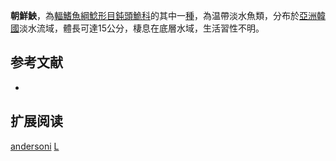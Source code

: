{{Speciesbox
| name = 朝鮮䱀
| status = NE
| status_system = IUCN3.1
| image = 
| image_width = 250px
| genus = Liobagrus
| species = andersoni
| authority = {{le|查爾斯·塔特·里根|Charles Tate Regan|Regan}}, 1908
| synonyms = *''Liobagrus andersonii'', Regan, 1908 
}}
'''朝鮮䱀'''，為[[輻鰭魚綱|輻鰭魚綱]][[鯰形目|鯰形目]][[鈍頭鮠科|鈍頭鮠科]]的其中一[[種|種]]，為温帶淡水魚類，分布於[[亞洲|亞洲]][[韓國|韓國]]淡水流域，體長可達15公分，棲息在底層水域，生活習性不明。

== 参考文献 ==
*{{FishBase_species|genus=Liobagrus|species=andersoni|year=2015|month=4}}

== 扩展阅读 ==
{{refbegin}}
{{wikispecies-inline|Liobagrus andersoni|朝鮮䱀}}
{{refend}}
{{Taxonbar|from=Q3768538}}

[[Category:䱀屬|andersoni]]
[[Category:1908年描述的魚類|L]]